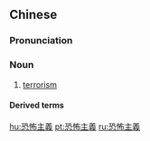 {{also|恐怖主义}}
==Chinese==
{{zh-forms|s=恐怖主义|type=22}}

===Pronunciation===
{{zh-pron
|m=kǒngbùzhǔyì
|c=hung2 bou3 zyu2 ji6
|mn=khióng-pò͘-chú-gī
|cat=n
}}

===Noun===
{{zh-noun}}

# [[terrorism]]
#: {{zh-x|恐怖主義 從來 都 不 合理 嗎？|Can '''terrorism''' ever be justified?}}

====Derived terms====
{{zh-der|反恐怖主義|反恐}}

[[hu:恐怖主義]]
[[pt:恐怖主義]]
[[ru:恐怖主義]]
